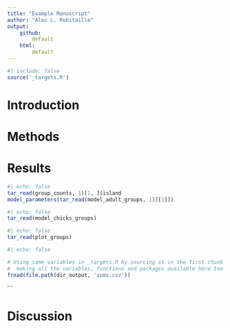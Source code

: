 ```yaml
---
title: "Example Manuscript"
author: "Alec L. Robitaille"
output: 
    github:
        default
    html: 
        default
---
```


```r
#| include: false
source('_targets.R')
```


# Introduction

\lorem


# Methods

\lorem


# Results

```r
#| echo: false
tar_read(group_counts, 1)[1, ]$island
model_parameters(tar_read(model_adult_groups, 1)[[1]])
```


```r
#| echo: false
tar_read(model_chicks_groups)
```

```r
#| echo: false
tar_read(plot_groups)
```



```r
#| echo: false

# Using same variables in _targets.R by sourcing it in the first chunk
#  making all the variables, functions and packages available here too
fread(file.path(dir_output, 'sums.csv'))
``````
```


# Discussion 

\lorem